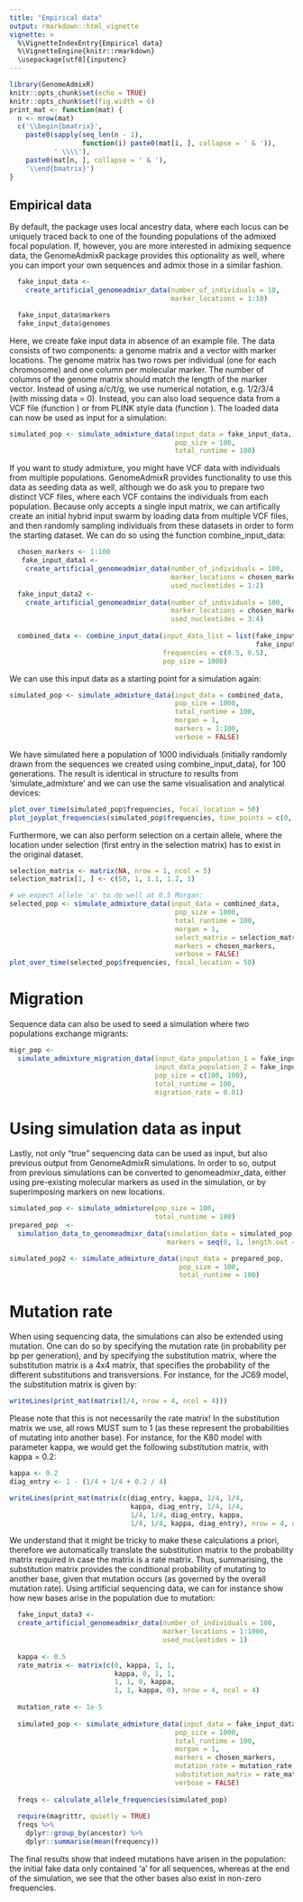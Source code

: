 ```yaml
---
title: "Empirical data"
output: rmarkdown::html_vignette
vignette: >
  %\VignetteIndexEntry{Empirical data}
  %\VignetteEngine{knitr::rmarkdown}
  \usepackage[utf8]{inputenc}
---
```


```r
library(GenomeAdmixR)
knitr::opts_chunk$set(echo = TRUE)
knitr::opts_chunk$set(fig.width = 6)
print_mat <- function(mat) {
  n <- nrow(mat)
  c('\\begin{bmatrix}',
    paste0(sapply(seq_len(n - 1),
                  function(i) paste0(mat[i, ], collapse = ' & ')),
           ' \\\\'),
    paste0(mat[n, ], collapse = ' & '),
    '\\end{bmatrix}')
} 
```

## Empirical data

By default, the package uses local ancestry data, where each locus can be 
uniquely traced back to one of the founding populations of the admixed focal 
population. 
If, however, you are more interested in admixing sequence data, the GenomeAdmixR 
package provides this optionality as well, where you can import your own 
sequences and admix those in a similar fashion.

```r
  fake_input_data <- 
    create_artificial_genomeadmixr_data(number_of_individuals = 10,
                                        marker_locations = 1:10)

  fake_input_data$markers
  fake_input_data$genomes

```
Here, we create fake input data in absence of an example file. The data consists
of two components: a genome matrix and a vector with marker locations. The 
genome matrix has two rows per individual (one for each chromosome) and one 
column per molecular marker. The number of columns of the genome matrix should
match the length of the marker vector. Instead of using a/c/t/g, we use 
numerical notation, e.g. 1/2/3/4 (with missing data = 0).
Instead, you can also load sequence data from a VCF file (function 
\code{vcfR_to_genomeadmixr_data}) or from PLINK style data (function 
\code{ped_map_table_to_genomeadmixr_data}).
The loaded data can now be used as input for a simulation:

```r
simulated_pop <- simulate_admixture_data(input_data = fake_input_data,
                                         pop_size = 100,
                                         total_runtime = 100)
```
If you want to study admixture, you might have VCF data with individuals from 
multiple populations. GenomeAdmixR provides functionality to use this data as
seeding data as well, although we do ask you to prepare two distinct VCF files,
where each VCF contains the individuals from each population.
Because \code{simulate_admixture_data} only accepts a single input matrix, we 
can artifically create an initial hybrid input swarm by loading data from 
multiple VCF files, and then randomly sampling individuals from these datasets
in order to form the starting dataset. We can do so using the function
combine_input_data:
```r
  chosen_markers <- 1:100
   fake_input_data1 <- 
    create_artificial_genomeadmixr_data(number_of_individuals = 100,
                                        marker_locations = chosen_markers,
                                        used_nucleotides = 1:2)
  fake_input_data2 <- 
    create_artificial_genomeadmixr_data(number_of_individuals = 100,
                                        marker_locations = chosen_markers,
                                        used_nucleotides = 3:4)
  
  combined_data <- combine_input_data(input_data_list = list(fake_input_data1,
                                                             fake_input_data2),
                                      frequencies = c(0.5, 0.5),
                                      pop_size = 1000)
```
We can use this input data as a starting point for a simulation again:
```r
simulated_pop <- simulate_admixture_data(input_data = combined_data,
                                         pop_size = 1000,
                                         total_runtime = 100,
                                         morgan = 1,
                                         markers = 1:100,
                                         verbose = FALSE)
```
We have simulated here a population of 1000 individuals (initially randomly 
drawn from the sequences we created using combine_input_data), for 100 
generations. 
The result is identical in structure to results from 'simulate_admixture' and we
can use the same visualisation and analytical devices:

```r
plot_over_time(simulated_pop$frequencies, focal_location = 50)
plot_joyplot_frequencies(simulated_pop$frequencies, time_points = c(0, 50, 100))
```

Furthermore, we can also perform selection on a certain allele, where the 
location under selection (first entry in the selection matrix) has to exist in
the original dataset.

```r
selection_matrix <- matrix(NA, nrow = 1, ncol = 5)
selection_matrix[1, ] <- c(50, 1, 1.1, 1.2, 1)

# we expect allele 'a' to do well at 0.5 Morgan:
selected_pop <- simulate_admixture_data(input_data = combined_data,
                                         pop_size = 1000,
                                         total_runtime = 100,
                                         morgan = 1,
                                         select_matrix = selection_matrix,
                                         markers = chosen_markers,
                                         verbose = FALSE)
plot_over_time(selected_pop$frequencies, focal_location = 50)
```

# Migration
Sequence data can also be used to seed a simulation where two populations 
exchange migrants:

```r

migr_pop <- 
  simulate_admixture_migration_data(input_data_population_1 = fake_input_data1,
                                    input_data_population_2 = fake_input_data2,
                                    pop_size = c(100, 100),
                                    total_runtime = 100,
                                    migration_rate = 0.01)
```

# Using simulation data as input
Lastly, not only "true" sequencing data can be used as input, but also previous
output from GenomeAdmixR simulations. In order to so, output from previous 
simulations can be converted to genomeadmixr_data, either using pre-existing
molecular markers as used in the simulation, or by superimposing markers on 
new locations.

```r
simulated_pop <- simulate_admixture(pop_size = 100, 
                                    total_runtime = 100)
prepared_pop  <- 
  simulation_data_to_genomeadmixr_data(simulation_data = simulated_pop,
                                       markers = seq(0, 1, length.out = 100))

simulated_pop2 <- simulate_admixture_data(input_data = prepared_pop,
                                          pop_size = 100,
                                          total_runtime = 100)
```

# Mutation rate
When using sequencing data, the simulations can also be extended using mutation.
One can do so by specifying the mutation rate (in probability per bp per 
generation), and by specifying the substitution matrix, where the substitution 
matrix is a 4x4 matrix, that specifies the probability of the different 
substitutions and transversions. For instance, for the JC69 model, 
the substitution matrix is given by:
```r
writeLines(print_mat(matrix(1/4, nrow = 4, ncol = 4)))
```
Please note that this is not necessarily the rate matrix! In the substitution 
matrix we use, all rows MUST sum to 1 (as these represent the probabilities 
of mutating into another base). 
For instance, for the K80 model with parameter kappa, we would get the following
substitution matrix, with kappa = 0.2:
```r
kappa <- 0.2
diag_entry <- 1 - (1/4 + 1/4 + 0.2 / 4)

writeLines(print_mat(matrix(c(diag_entry, kappa, 1/4, 1/4,
                              kappa, diag_entry, 1/4, 1/4,
                              1/4, 1/4, diag_entry, kappa,
                              1/4, 1/4, kappa, diag_entry), nrow = 4, ncol = 4)))
```
We understand that it might be tricky to make these calculations a priori, 
therefore we automatically translate the substitution matrix to the probability 
matrix required in case the matrix is a rate matrix. Thus, summarising, the
substitution matrix provides the conditional probability of mutating to another
base, given that mutation occurs (as governed by the overall mutation rate).
Using artificial sequencing data, we can for instance show how new bases arise 
in the population due to mutation:
```r
  fake_input_data3 <- 
  create_artificial_genomeadmixr_data(number_of_individuals = 100,
                                      marker_locations = 1:1000,
                                      used_nucleotides = 1)
  
  kappa <- 0.5
  rate_matrix <- matrix(c(0, kappa, 1, 1,
                          kappa, 0, 1, 1,
                          1, 1, 0, kappa,
                          1, 1, kappa, 0), nrow = 4, ncol = 4)
  
  mutation_rate <- 1e-5
  
  simulated_pop <- simulate_admixture_data(input_data = fake_input_data3,
                                         pop_size = 1000,
                                         total_runtime = 100,
                                         morgan = 1,
                                         markers = chosen_markers,
                                         mutation_rate = mutation_rate,
                                         substitution_matrix = rate_matrix,
                                         verbose = FALSE)
  
  freqs <- calculate_allele_frequencies(simulated_pop)
  
  require(magrittr, quietly = TRUE)
  freqs %>%
    dplyr::group_by(ancestor) %>%
    dplyr::summarise(mean(frequency))

```
The final results show that indeed mutations have arisen in the population: 
the initial fake data only contained 'a' for all sequences, whereas at the end
of the simulation, we see that the other bases also exist in non-zero 
frequencies.
